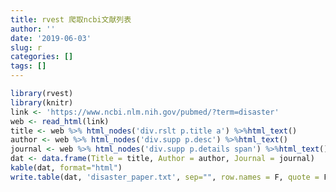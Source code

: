 ```yaml
---
title: rvest 爬取ncbi文献列表
author: ''
date: '2019-06-03'
slug: r
categories: []
tags: []
---
```

```r
library(rvest)
library(knitr)
link <- 'https://www.ncbi.nlm.nih.gov/pubmed/?term=disaster'
web <- read_html(link)
title <- web %>% html_nodes('div.rslt p.title a') %>%html_text()
author <- web %>% html_nodes('div.supp p.desc') %>%html_text()
journal <- web %>% html_nodes('div.supp p.details span') %>%html_text()
dat <- data.frame(Title = title, Author = author, Journal = journal)
kable(dat, format="html")
write.table(dat, 'disaster_paper.txt', sep="", row.names = F, quote = F)
```

